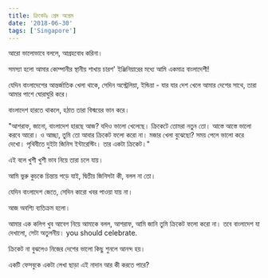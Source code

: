 ```yaml
---
title: ক্রিকেটঃ প্রেম অপ্রেম
date: '2018-06-30'
tags: ['Singapore']
---
```


আরো ভালোভাবে বললে, আগ্রহবোধ করিনা।

সমস্যা হলো আমার কোম্পানীর স্থানীয় শাখায় চারশ' ইঞ্জিনিয়ারের মধ্যে আমি একমাত্র বাংলাদেশী!

যেদিন বাংলাদেশের আন্তর্জাতিক খেলা থাকে, সেদিন অস্ট্রেলিয়া, ইন্ডিয়া - যার যার দেশ খেলে আমার দেশের সাথে, তারা আমার পাশে ঘোরাঘুরি করে।

বাংলাদেশ হারতে থাকলে, হঠাত তারা বিস্ময়ের ভান করে।

"আশরাফ, জানো, বাংলাদেশ হারছে আজ? যদিও ভালো খেলেছে। ক্রিকেটে তোমরা নতুন তো। আস্তে আস্তে ভালো করবে আরো। ও আচ্ছা, তুমি তো আবার ক্রিকেট ফলো করো না। মজার খেলা বুঝেছো? সময় পেলে ভালো করে দেখো। পৃথিবীতে দুইটা জিনিস ইন্টারেস্টিং। তার একটা ক্রিকেট।"

এই বলে খুশী খুশী ভাব নিয়ে তারা চলে যায়।

আমি ভুরু কুচকে চিন্তায় পড়ে যাই, দ্বিতীয় জিনিসটা কী, বলল না তো।

যেদিন বাংলাদেশ জেতে, সেদিন কারো খবর পাওয়া যায় না।

আজ অবশ্যি ব্যতিক্রম হলো।

আমার এক কলিগ খুব আবেগ নিয়ে আমাকে বলল, আশরাফ, আমি জানি তুমি ক্রিকেট ফলো করো না। তবে বাংলাদেশ যা দেখালো, সেটা অতুলনীয়। you should celebrate.

ক্রিকেট না বুঝলেও নিজের দেশের ভালো কিছু শুনলে আনন্দ হয়।

একটি ফেসবুকে একটা লেখা ছাড়া এই নাদান আর কী করতে পারে?